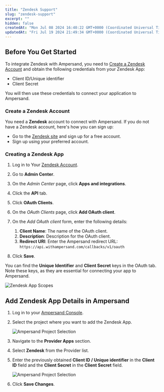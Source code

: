 ```yaml
---
title: "Zendesk Support"
slug: "zendesk-support"
excerpt: ""
hidden: false
createdAt: "Mon Jul 08 2024 16:40:22 GMT+0000 (Coordinated Universal Time)"
updatedAt: "Fri Jul 19 2024 21:49:34 GMT+0000 (Coordinated Universal Time)"
---
```

## Before You Get Started

To integrate Zendesk with Ampersand, you need to [Create a Zendesk Account](#create-a-zendesk-account) and obtain the following credentials from your Zendesk App:

- Client ID/Unique identifier
- Client Secret

You will then use these credentials to connect your application to Ampersand.

### Create a Zendesk Account

You need a **Zendesk** account to connect with Ampersand. If you do not have a Zendesk account, here's how you can sign up:

- Go to the [Zendesk site](https://www.zendesk.com/) and sign up for a free account.
- Sign up using your preferred account.

### Creating a Zendesk App

1. Log in to Your [Zendesk Account](https://www.zendesk.com/login/).

2. Go to **Admin Center**.

3. On the _Admin Center_ page, click **Apps and integrations**.

4. Click the **API** tab.

5. Click **OAuth Clients**.

6. On the _OAuth Clients_ page, click **Add OAuth client**.

7. On the _Add OAuth client_ form, enter the following details:
   1. **Client Name**: The name of the OAuth client.
   2. **Description**: Description for the OAuth client.
   3. **Redirect URI**: Enter the Ampersand redirect URL: `https://api.withampersand.com/callbacks/v1/oauth`

8. Click **Save**.

You can find the **Unique Identifier** and **Client Secret** keys in the OAuth tab. Note these keys, as they are essential for connecting your app to Ampersand.

![Zendesk App Scopes](https://files.readme.io/d13687c-zendesk11.gif)

## Add Zendesk App Details in Ampersand

1. Log in to your [Ampersand Console](https://console.withampersand.com).

2. Select the project where you want to add the Zendesk App.

   ![Ampersand Project Selection](https://files.readme.io/2faaa99-Ampersand.png)

3. Navigate to the **Provider Apps** section.

4. Select **Zendesk** from the Provider list.

5. Enter the previously obtained **Client ID / Unique identifier** in the **Client ID** field and the **Client Secret** in the **Client Secret** field.

   ![Ampersand Project Selection](https://files.readme.io/3859271-zendesk12.gif)

6. Click **Save Changes**.
